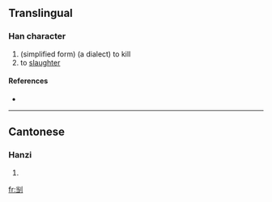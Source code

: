 ==Translingual==

===Han character===
{{Han char|rn=18|rad=刀|as=06|sn=8|four=|canj=火尸中弓 (FSLN)}}

# (simplified form) (a dialect) to kill
# to [[slaughter]]

====References====
* {{Han ref|kx=0139.251|uh=34E5|ud=13541}}

----

==Cantonese==

===Hanzi===
{{yue-hanzi|jyut=|y=tong1}}

# {{defn|Cantonese|sort=刀06}}

[[fr:㓥]]